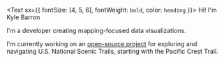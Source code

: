 <Text sx={{ fontSize: [4, 5, 6], fontWeight: `bold`, color: `heading` }}>
  Hi! I'm Kyle Barron
</Text>

I'm a developer creating mapping-focused data visualizations.

I'm currently working on an [open-source project](projects/nst-guide) for
exploring and navigating U.S. National Scenic Trails, starting with the Pacific
Crest Trail.
